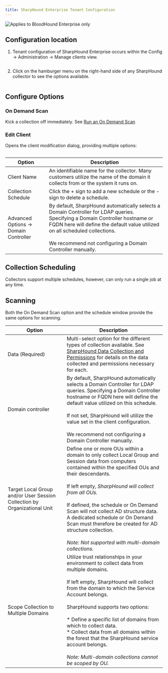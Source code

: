```yaml
---
title: SharpHound Enterprise Tenant Configuration
---
```


<img noZoom src="/assets/enterprise-edition-pill-tag.svg" alt="Applies to BloodHound Enterprise only"/>

## Configuration location
1.  Tenant configuration of SharpHound Enterprise occurs within the Config -> Administration -> Manage clients view.
<Frame>
  <img src="/assets/image-98.png" alt=""/>
</Frame>

2.  Click on the hamburger menu on the right-hand side of any SharpHound collector to see the options available.
<Frame>
  <img src="/assets/image-99.png" alt=""/>
</Frame>

## Configure Options

### On Demand Scan

Kick a collection off immediately. See [Run an On Demand Scan](/collect-data/enterprise-collection/on-demand-scan)

### Edit Client

Opens the client modification dialog, providing multiple options:
<Frame>
  <img src="/assets/image-100.png" alt=""/>
</Frame>

| **Option** | **Description** |
| --- | --- |
| Client Name | An identifiable name for the collector. Many customers utilize the name of the domain it collects from or the system it runs on. |
| Collection Schedule | Click the + sign to add a new schedule or the - sign to delete a schedule.  |
| Advanced Options -> Domain Controller | By default, SharpHound automatically selects a Domain Controller for LDAP queries. Specifying a Domain Controller hostname or FQDN here will define the default value utilized on all scheduled collections.<br/><br/>We recommend not configuring a Domain Controller manually. |


## Collection Scheduling

Collectors support multiple schedules, however, can only run a single job at any time.

## Scanning

Both the On Demand Scan option and the schedule window provide the same options for scanning.


| **Option** | **Description** |
| --- | --- |
| Data (Required) | Multi-select option for the different types of collection available. See [SharpHound Data Collection and Permissions](/collect-data/permissions) for details on the data collected and permissions necessary for each. |
| Domain controller | By default, SharpHound automatically selects a Domain Controller for LDAP queries. Specifying a Domain Controller hostname or FQDN here will define the default value utilized on this schedule.<br/><br/>If not set, SharpHound will utilize the value set in the client configuration.<br/><br/>We recommend not configuring a Domain Controller manually. |
| Target Local Group and/or User Session Collection by Organizational Unit | Define one or more OUs within a domain to only collect Local Group and Session data from computers contained within the specified OUs and their descendants.<br/><br/>If left empty, _SharpHound will collect from all OUs._<br/><br/>If defined, the schedule or On Demand Scan will not collect AD structure data. A dedicated schedule or On Demand Scan must therefore be created for AD structure collection.<br/><br/>_Note: Not supported with multi-domain collections._ |
| Scope Collection to Multiple Domains | Utilize trust relationships in your environment to collect data from multiple domains.<br/><br/>If left empty, SharpHound will collect from the domain to which the Service Account belongs.<br/><br/>SharpHound supports two options:<br/><br/>* Define a specific list of domains from which to collect data.<br/>* Collect data from all domains within the forest that the SharpHound service account belongs.<br/><br/>_Note: Multi-domain collections cannot be scoped by OU._ |

